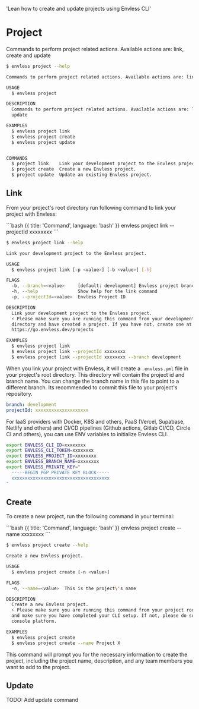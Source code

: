   'Lean how to create and update projects using Envless CLI'

# Project

Commands to perform project related actions. Available actions are: link, create and update

```bash
$ envless project --help

Commands to perform project related actions. Available actions are: link, create and update

USAGE
  $ envless project

DESCRIPTION
  Commands to perform project related actions. Available actions are: link, create and
  update

EXAMPLES
  $ envless project link
  $ envless project create
  $ envless project update


COMMANDS
  $ project link    Link your development project to the Envless project.
  $ project create  Create a new Envless project.
  $ project update  Update an existing Envless project.
```

## Link

From your project's root directory run following command to link your project with Envless:

<CodeGroup title="Link your project with Envless project">
  ```bash {{ title: 'Command', language: 'bash' }}
  envless project link --projectId xxxxxxxx
  ```

```bash {{ title: 'Help', language: 'bash' }}
$ envless project link --help

Link your development project to the Envless project.

USAGE
  $ envless project link [-p <value>] [-b <value>] [-h]

FLAGS
  -b, --branch=<value>     [default: development] Envless project branch name
  -h, --help               Show help for the link command
  -p, --projectId=<value>  Envless Project ID

DESCRIPTION
  Link your development project to the Envless project.
  ⚡ Please make sure you are running this command from your development project root
  directory and have created a project. If you have not, create one at
  https://go.envless.dev/projects

EXAMPLES
  $ envless project link
  $ envless project link --projectId xxxxxxxx
  $ envless project link --projectId xxxxxxxx --branch development
```

</CodeGroup>

When you link your project with Envless, it will create a `.envless.yml` file in your project's root directory. This directory will contain the project id and branch name. You can change the branch name in this file to point to a different branch. Its recommended to commit this file to your project's repository.

```yaml {{ title: '.envless.yml' }}
branch: development
projectId: xxxxxxxxxxxxxxxxxxxx
```

<Note>
  For IaaS providers with Docker, K8S and others, PaaS (Vercel, Supabase,
  Netlify and others) and CI/CD pipelines (Github actions, Gitlab CI/CD, Circle
  CI and others), you can use ENV variables to initialize Envless CLI.
</Note>

```bash {{ title: 'Envless ENV variables', language: 'bash' }}
export ENVLESS_CLI_ID=xxxxxxxx
export ENVLESS_CLI_TOKEN=xxxxxxxx
export ENVLESS_PROJECT_ID=xxxxxxxx
export ENVLESS_BRANCH_NAME=xxxxxxxx
export ENVLESS_PRIVATE_KEY="
  -----BEGIN PGP PRIVATE KEY BLOCK-----
  xxxxxxxxxxxxxxxxxxxxxxxxxxxxxxxxxxxxx
"
```

## Create

To create a new project, run the following command in your terminal:

<CodeGroup title="Create a project">
```bash {{ title: 'Command', language: 'bash' }}
envless project create --name xxxxxxxx
```

```bash {{ title: 'Help', language: 'bash' }}
$ envless project create --help

Create a new Envless project.

USAGE
  $ envless project create [-n <value>]

FLAGS
  -n, --name=<value>  This is the project\'s name

DESCRIPTION
  Create a new Envless project.
  ⚡ Please make sure you are running this command from your project root directory
  and make sure you have completed your CLI setup. If not, please do so at envless
  console platform.

EXAMPLES
  $ envless project create
  $ envless project create --name Project X
```

</CodeGroup>

This command will prompt you for the necessary information to create the project, including the project name, description, and any team members you want to add to the project.

## Update

TODO: Add update command

